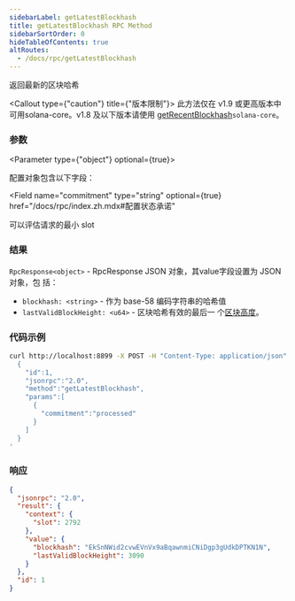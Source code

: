 ```yaml
---
sidebarLabel: getLatestBlockhash
title: getLatestBlockhash RPC Method
sidebarSortOrder: 0
hideTableOfContents: true
altRoutes:
  - /docs/rpc/getLatestBlockhash
---
```


返回最新的区块哈希

<Callout type={"caution"} title={"版本限制"}>
  此方法仅在 v1.9 或更高版本中可用solana-core。v1.8 及以下版本请使用
  [getRecentBlockhash](/docs/rpc/http/getRecentBlockhash)`solana-core`。
</Callout>

<DocSideBySide>

<DocLeftSide>

### 参数

<Parameter type={"object"} optional={true}>

配置对象包含以下字段：

<Field
  name="commitment"
  type="string"
  optional={true}
  href="/docs/rpc/index.zh.mdx#配置状态承诺"
></Field>

<Field name="minContextSlot" type="number" optional={true}>
  可以评估请求的最小 slot
</Field>

</Parameter>

### 结果

`RpcResponse<object>` - RpcResponse JSON 对象，其value字段设置为 JSON 对象，包
括：

- `blockhash: <string>` - 作为 base-58 编码字符串的哈希值
- `lastValidBlockHeight: <u64>` - 区块哈希有效的最后一
  个[区块高度](/docs/terminology.md#block-height)。

</DocLeftSide>

<DocRightSide>

### 代码示例

```bash
curl http://localhost:8899 -X POST -H "Content-Type: application/json" -d '
  {
    "id":1,
    "jsonrpc":"2.0",
    "method":"getLatestBlockhash",
    "params":[
      {
        "commitment":"processed"
      }
    ]
  }
'
```

### 响应

```json
{
  "jsonrpc": "2.0",
  "result": {
    "context": {
      "slot": 2792
    },
    "value": {
      "blockhash": "EkSnNWid2cvwEVnVx9aBqawnmiCNiDgp3gUdkDPTKN1N",
      "lastValidBlockHeight": 3090
    }
  },
  "id": 1
}
```

</DocRightSide>
</DocSideBySide>
